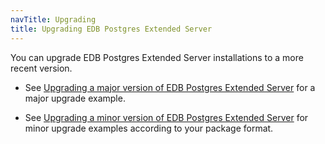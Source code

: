 ```yaml
---
navTitle: Upgrading
title: Upgrading EDB Postgres Extended Server 
---
```


You can upgrade EDB Postgres Extended Server installations to a more recent version. 

- See [Upgrading a major version of EDB Postgres Extended Server](major_upgrade) for a major upgrade example.

- See [Upgrading a minor version of EDB Postgres Extended Server](minor_upgrade) for minor upgrade examples according to your package format.
